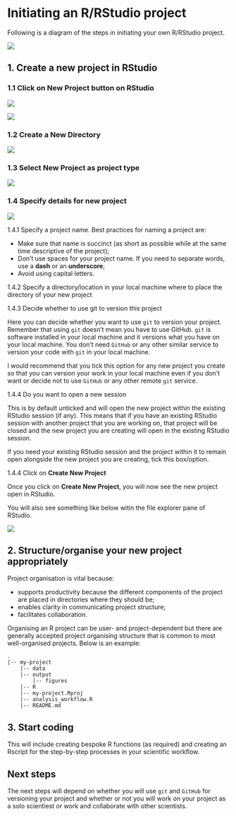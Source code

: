 # Initiating an R/RStudio project {#initiate-projects}

Following is a diagram of the steps in initiating your own R/RStudio project.

![](images/git_process2.png)

## 1. Create a new project in RStudio

### 1.1 Click on **New Project** button on RStudio

![](images/new_project1.png)

![](images/new_project2.png)

### 1.2 Create a **New Directory**

![](images/new_project3.png)

### 1.3 Select **New Project** as project type

![](images/new_project4.png)

### 1.4 Specify details for new project

![](images/new_project5.png)

1.4.1 Specify a project name. Best practices for naming a project are:

* Make sure that name is succinct (as short as possible while at the same time descriptive of the project);
* Don't use spaces for your project name. If you need to separate words, use a **dash** or an **underscore**;
* Avoid using capital letters.

1.4.2 Specify a directory/location in your local machine where to place the directory of your new project

1.4.3 Decide whether to use git to version this project

Here you can decide whether you want to use `git` to version your project. Remember that using `git` doesn't mean you have to use GitHub. `git` is software installed in your local machine and it versions what you have on your local machine. You don't need `GitHub` or any other similar service to version your code with `git` in your local machine.

I would recommend that you tick this option for any new project you create so that you can version your work in your local machine even if you don't want or decide not to use `GitHub` or any other remote `git` service.

1.4.4 Do you want to open a new session

This is by default unticked and will open the new project within the existing RStudio session (if any). This means that if you have an existing RStudio session with another project that you are working on, that project will be closed and the new project you are creating will open in the existing RStudio session.

If you need your existing RStudio session and the project within it to remain open alongside the new project you are creating, tick this box/option.

1.4.4 Click on **Create New Project**

Once you click on **Create New Project**, you will now see the new project open in RStudio.

You will also see something like below witin the file explorer pane of RStudio.

![](images/new_project6.png)

## 2. Structure/organise your new project appropriately

Project organisation is vital because:

* supports productivity because the different components of the project are placed in directories where they should be;
* enables clarity in communicating project structure;
* facilitates collaboration.

Organising an R project can be user- and project-dependent but there are generally accepted project organising structure that is common to most well-organised projects. Below is an example:


```
.    
|-- my-project    
    |-- data    
    |-- output    
        |-- figures    
    |-- R    
    |-- my-project.Rproj    
    |-- analysis_workflow.R    
    |-- README.md    
```


## 3. Start coding

This will include creating bespoke R functions (as required) and creating an Rscript for the step-by-step processes in your scientific workflow.


## Next steps

The next steps will depend on whether you will use `git` and `GitHub` for versioning your project and whether or not you will work on your project as a solo scientiest or work and collaborate with other scientists.










